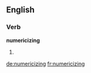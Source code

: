 ==English==

===Verb===
'''numericizing'''

# {{present participle of|[[numericize]]}}

[[de:numericizing]]
[[fr:numericizing]]